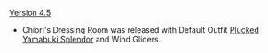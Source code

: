 {{Change History/Header}}
[[Version 4.5]]
* Chiori's Dressing Room was released with Default Outfit [[Plucked Yamabuki Splendor]] and Wind Gliders.
